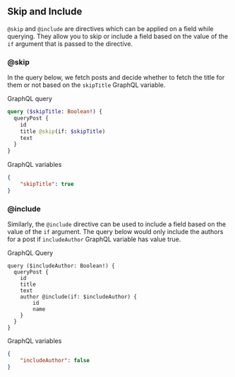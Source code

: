 ## Skip and Include

`@skip` and `@include` are directives which can be applied on a field while querying.
They allow you to skip or include a field based on the value of the `if` argument
that is passed to the directive.

### @skip

In the query below, we fetch posts and decide whether to fetch the title for them or not
based on the `skipTitle` GraphQL variable.

GraphQL query

```graphql
query ($skipTitle: Boolean!) {
  queryPost {
    id
    title @skip(if: $skipTitle)
    text
  }
}
```

GraphQL variables
```json
{
    "skipTitle": true
}
```

### @include

Similarly, the `@include` directive can be used to include a field based on the value of
the `if` argument. The query below would only include the authors for a post if `includeAuthor`
GraphQL variable has value true.

GraphQL Query
```
query ($includeAuthor: Boolean!) {
  queryPost {
    id
    title
    text
    author @include(if: $includeAuthor) {
        id
        name
    }
  }
}
```

GraphQL variables
```json
{
    "includeAuthor": false
}
```